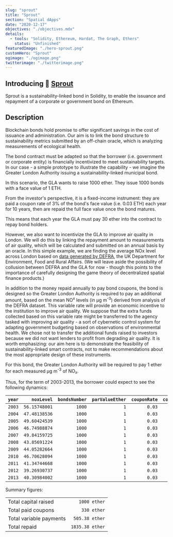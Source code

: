 ```yaml
---
slug: "sprout"
title: "Sprout"
section: "Spatial dApps"
date: "2020-12-17"
objectives: "./objectives.mdx"
details:
  - tools: "Solidity, Ethereum, Hardat, The Graph, Ethers"
    status: "Unfinished"
featuredImage: "./hero-sprout.png"
customHero: "Sprout"
ogimage: "./ogimage.png"
twitterimage: "./twitterimage.png"
---
```


## Introducing 🌱 [Sprout](https://github.com/astralDAO/sprout)

Sprout is a sustainability-linked bond in Solidity, to enable the issuance and repayment of a corporate or government bond on Ethereum.

## Description

Blockchain bonds hold promise to offer significant savings in the cost of issuance and administration. Our aim is to link the bond structure to sustainability metrics submitted by an off-chain oracle, which is analyzing measurements of ecological health.

The bond contract must be adapted so that the borrower (i.e. government or corporate entity) is financially incentivized to meet sustainability targets. In our case - a simple prototype to illustrate the capability - we imagine the Greater London Authority issuing a sustainability-linked municipal bond.

In this scenario, the GLA wants to raise 1000 ether. They issue 1000 bonds with a face value of 1 ETH.

From the investor's perspective, it is a fixed-income instrument: they are paid a coupon rate of 3% of the bond's face value (i.e. 0.03 ETH) each year for 10 years, then are repaid the full face value once the bond matures.

This means that each year the GLA must pay 30 ether into the contract to repay bond holders.

However, we also want to incentivize the GLA to improve air quality in London. We will do this by linking the repayment amount to measurements of air quality, which will be calculated and submitted on an annual basis by an oracle. In this simple example, we are finding the average NOx level across London based on [data generated by DEFRA](https://uk-air.defra.gov.uk/data/pcm-data#nox), the UK Department for Environment, Food and Rural Affairs. (We will leave aside the possibility of collusion between DEFRA and the GLA for now - though this points to the importance of carefully designing the game theory of decentralized spatial finance products.)

In addition to the money repaid annually to pay bond coupons, the bond is designed so the Greater London Authority is required to pay an additional amount, based on the mean NO<sup>x</sup> levels (in µg m<sup>-3</sup>) derived from analysis of the DEFRA dataset. This variable rate will provide an economic incentive to the institution to improve air quality. We suppose that the extra funds collected based on this variable rate might be transferred to the agency tasked with improving air quality - a sort of cybernetic control system for adapting government budgeting based on observations of environmental health. We chose not to transfer the additional funds raised to investors because we did not want lenders to profit from degrading air quality. It is worth emphasizing: our aim here is to demonstrate the feasibility of sustainability-linked smart contracts, not to make recommendations about the most appropriate design of these instruments.

For this bond, the Greater London Authority will be required to pay 1 ether for each measured µg m<sup>-3</sup> of NO<sub>x</sub>.

Thus, for the term of 2003-2013, the borrower could expect to see the following dynamics:

| `year` |    `noxLevel` | `bondsNumber` | `parValueEther` | `couponRate` | `coupon` | `totalCoupon` | `variablePayment` | `totalAnnualPayment` | `variableInterestRate` |
| -----: | ------------: | ------------: | --------------: | -----------: | -------: | ------------: | ----------------: | -------------------: | ---------------------: |
| `2003` | `56.15748001` |        `1000` |             `1` |       `0.03` |   `0.03` |          `30` |     `56.15748001` |        `86.15748001` |        `0.08615748001` |
| `2004` | `47.48138536` |        `1000` |             `1` |       `0.03` |   `0.03` |          `30` |     `47.48138536` |        `77.48138536` |        `0.07748138536` |
| `2005` | `49.60424539` |        `1000` |             `1` |       `0.03` |   `0.03` |          `30` |     `49.60424539` |        `79.60424539` |        `0.07960424539` |
| `2006` | `46.74988874` |        `1000` |             `1` |       `0.03` |   `0.03` |          `30` |     `46.74988874` |        `76.74988874` |        `0.07674988874` |
| `2007` | `49.84159725` |        `1000` |             `1` |       `0.03` |   `0.03` |          `30` |     `49.84159725` |        `79.84159725` |        `0.07984159725` |
| `2008` | `43.85691224` |        `1000` |             `1` |       `0.03` |   `0.03` |          `30` |     `43.85691224` |        `73.85691224` |        `0.07385691224` |
| `2009` | `44.05282664` |        `1000` |             `1` |       `0.03` |   `0.03` |          `30` |     `44.05282664` |        `74.05282664` |        `0.07405282664` |
| `2010` | `46.70628094` |        `1000` |             `1` |       `0.03` |   `0.03` |          `30` |     `46.70628094` |        `76.70628094` |        `0.07670628094` |
| `2011` | `41.34744668` |        `1000` |             `1` |       `0.03` |   `0.03` |          `30` |     `41.34744668` |        `71.34744668` |        `0.07134744668` |
| `2012` | `39.26930737` |        `1000` |             `1` |       `0.03` |   `0.03` |          `30` |     `39.26930737` |        `69.26930737` |        `0.06926930737` |
| `2013` | `40.30984002` |        `1000` |             `1` |       `0.03` |   `0.03` |          `30` |     `40.30984002` |        `70.30984002` |        `0.07030984002` |

Summary figures:

|                         |                 |
| ----------------------- | --------------: |
| Total capital raised    |    `1000 ether` |
| Total paid coupons      |     `330 ether` |
| Total variable payments |  `505.38 ether` |
| Total repaid            | `1835.38 ether` |
